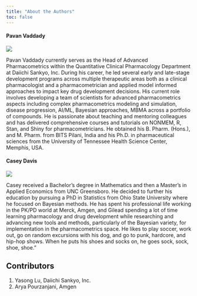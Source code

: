 ```yaml
---
title: "About the Authors"
toc: false
---
```


#### Pavan Vaddady

::: {layout="[[0.3,1]]"}

![](/images/PavanVaddady.jpg){fig-align="left"}

Pavan Vaddady currently serves as the Head of Advanced Pharmacometrics within the Quantitative Clinical Pharmacology Department at Daiichi Sankyo, Inc. During his career, he led several early and late-stage development programs across multiple therapeutic areas both as a clinical pharmacologist and a pharmacometrician and applied model informed approaches to impact key drug development decisions. His current role involves developing a team of scientists for advanced pharmacometrics aspects including complex pharmacometrics modeling and simulation, disease progression, AI/ML, Bayesian approaches, MBMA across a portfolio of compounds. He is passionate about teaching and mentoring colleagues and has delivered comprehensive courses and tutorials on NONMEM, R, Stan, and Shiny for pharmacometricians. He obtained his B. Pharm. (Hons.), and M. Pharm. from BITS Pilani, India and his Ph.D. in pharmaceutical sciences from the University of Tennessee Health Science Center, Memphis, USA.

:::

#### Casey Davis
::: {layout="[[0.3,1]]"}

![](/images/CaseyDavis.jpg){fig-align="left"}

Casey received a Bachelor's degree in Mathematics and then a Master's in Applied Economics from UNC Greensboro. He decided to further his education by pursuing a PhD in Statistics from Ohio State University where he focused on Bayesian methods. He has spent his professional life working in the PK/PD world at Merck, Amgen, and Gilead spending a lot of time learning pharmacology and drug development while researching and advancing new tools and methods, particularly of the Bayesian variety, for implementation in the pharmacometrics space. He likes to play soccer, work out, go on random excursions with his dog, and go to punk, hardcore, and hip-hop shows. When he puts his shoes and socks on, he goes sock, sock, shoe, shoe."

:::

## Contributors

1. Yasong Lu, Daiichi Sankyo, Inc. 
2. Arya Pourzanjani, Amgen

